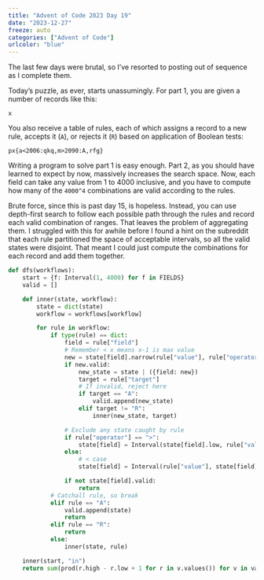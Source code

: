 ```yaml
---
title: "Advent of Code 2023 Day 19"
date: "2023-12-27"
freeze: auto
categories: ["Advent of Code"]
urlcolor: "blue"
---
```


The last few days were brutal, so I've resorted to posting out of sequence as I 
complete them.

Today's puzzle, as ever, starts unassumingly. For part 1, you are given a number of 
records like this:

``` 
{x=787,m=2655,a=1222,s=2876}
```

You also receive a table of rules, each of which assigns a record to 
a new rule, accepts it (`A`), or rejects it (`R`) based on application of 
Boolean tests:

```
px{a<2006:qkq,m>2090:A,rfg}
```

Writing a program to solve part 1 is easy enough. Part 2, as you should 
have learned to expect by now, massively increases the search space. Now, 
each field can take any value from 1 to 4000 inclusive, and you have to compute 
how many of the `4000^4` combinations are valid according to the rules. 

Brute force, since this is past day 15, is hopeless. Instead, you can use depth-first 
search to follow each possible path through the rules and record each valid combination of 
ranges. That leaves the problem of aggregating them. I struggled with this for 
awhile before I found a hint on the subreddit that each rule partitioned the 
space of acceptable intervals, so all the valid states were disjoint. That meant I 
could just compute the combinations for each record and add them together.

```py 
def dfs(workflows):
    start = {f: Interval(1, 4000) for f in FIELDS}
    valid = []

    def inner(state, workflow):
        state = dict(state)
        workflow = workflows[workflow]

        for rule in workflow:
            if type(rule) == dict:
                field = rule["field"]
                # Remember < x means x-1 is max value
                new = state[field].narrow(rule["value"], rule["operator"])
                if new.valid:
                    new_state = state | ({field: new})
                    target = rule["target"]
                    # If invalid, reject here
                    if target == "A":
                        valid.append(new_state)
                    elif target != "R":
                        inner(new_state, target)

                # Exclude any state caught by rule
                if rule["operator"] == ">":
                    state[field] = Interval(state[field].low, rule["value"])
                else:
                    # < case
                    state[field] = Interval(rule["value"], state[field].high)

                if not state[field].valid:
                    return
            # Catchall rule, so break
            elif rule == "A":
                valid.append(state)
                return
            elif rule == "R":
                return
            else:
                inner(state, rule)

    inner(start, "in")
    return sum(prod(r.high - r.low + 1 for r in v.values()) for v in valid)
```


